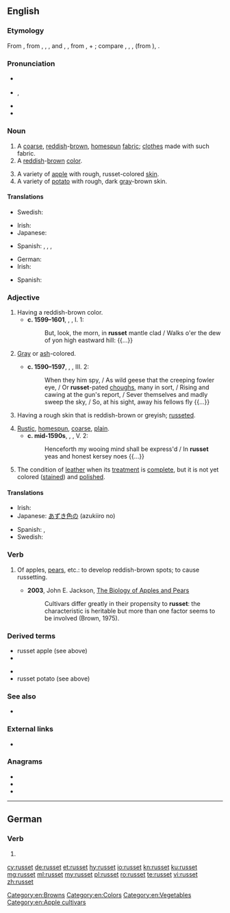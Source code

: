 {{also|rußet}}
==English==
{{was wotd|2017|July|11}}

===Etymology===
From {{der|en|enm|russet}}, from {{der|en|xno|russet}}, {{m|fro|rossat}}, {{m|fro|roset}}, and {{der|en|frm|rosset}}, {{m|frm|rousset||[[reddish]], [[reddish]]-[[brown#Adjective|brown]]; a [[rough#Adjective|rough]] [[wool]] [[cloth]]}}, from {{der|en|frm|rous}}, {{m|frm|rus||to [[rouse]]}} + {{m|frm|-et||''suffix indicating [[diminution]]''}}; compare {{cog|LL.|rossetum}}, {{m|la|russetum}}, {{m|la|russeta||rough wool cloth}}, {{cog|la|russus||[[red#Adjective|red]]}} (from {{cog|ine-pro|*h₁rewdʰ-||red}}), {{cog|oc|rosseta||rough wool cloth}}.

===Pronunciation===
* {{a|RP}} {{IPA|/ˈɹʌsɪt|/-sət/|lang=en}}
* {{a|GA}} {{enPR|rŭs'ət}}, {{IPA|/ˈɹʌsət/|/ˈɹə-/|lang=en}}
* {{rhymes|ʌsɪt|lang=en}}
* {{hyphenation|rus|set|lang=en}}

===Noun===
{{en-noun|~}}

# A [[coarse]], [[reddish]]-[[brown#Adjective|brown]], [[homespun]] [[fabric]]; [[clothes]] made with such fabric.
# A [[red]]dish-[[brown]] [[color]].
#: {{color panel|80461B}}
# A variety of [[apple]] with rough, russet-colored [[skin#Noun|skin]].
# A variety of [[potato]] with rough, dark [[gray]]-brown skin.

====Translations====
{{trans-top|fabric}}
* Swedish: {{t+|sv|vadmal|n|c}} {{qualifier|historical in this tense: red-brown, coarse fabric}}
{{trans-mid}}
{{trans-bottom}}

{{trans-top|color}}
* Irish: {{t|ga|donnrua|m}} {{qualifier|of cloth}}
* Japanese: {{t|ja|あずき色|tr=azukiiro}}
{{trans-mid}}
* Spanish: {{t+|es|ocre|m}}, {{t|es|marrojizo|m}}, {{t|es|marrojiza|f}}, {{t|es|color teja}}
{{trans-bottom}}

{{trans-top|apple}}
* German: {{t+|de|Renette|f}}
* Irish: {{t|ga|rua-úll|m}}
{{trans-mid}}
* Spanish: {{t|es|reineta|f}}
{{trans-bottom}}

{{trans-top|potato}}
{{trans-mid}}
{{trans-bottom}}

===Adjective===
{{en-adj}}

# Having a reddish-brown color.
#* '''c. 1599–1601''', {{w|William Shakespeare}}, ''{{w|Hamlet}}'', I. 1:
#*: But, look, the morn, in '''russet''' mantle clad / Walks o'er the dew of yon high eastward hill: {{...}}
# {{lb|en|archaic}} [[gray|Gray]] or [[ash]]-colored.
#* '''c. 1590–1597''', {{w|William Shakespeare}}, ''{{w|A Midsummer Night's Dream}}'', III. 2:
#*: When they him spy, / As wild geese that the creeping fowler eye, / Or '''russet'''-pated [[chough]]s, many in sort, / Rising and cawing at the gun's report, / Sever themselves and madly sweep the sky, / So, at his sight, away his fellows fly {{...}}
# {{lb|en|botany}} Having a rough skin that is reddish-brown or greyish; [[russeted]].
# [[rustic|Rustic]], [[homespun]], [[coarse]], [[plain]].
#* '''c. mid-1590s''', {{w|William Shakespeare}}, ''{{w|Love's Labour's Lost}}'', V. 2:
#*: Henceforth my wooing mind shall be express'd / In '''russet''' yeas and honest kersey noes {{...}}
# The condition of [[leather]] when its [[treatment]] is [[complete#Adjective|complete]], but it is not yet colored ([[stain#Verb|stained]]) and [[polish#Verb|polished]].

====Translations====
{{trans-top|color}}
* Irish: {{t|ga|donnrua}}
* Japanese: [[あずき色]]の (azukiiro no)
{{trans-mid}}
* Spanish: {{t|es|marrojizo}}, {{t|es|marrojiza|f}}
* Swedish: {{t+|sv|rödbrun}}
{{trans-bottom}}

===Verb===
{{en-verb|pres_ptc2=russetting|past2=russetted}}

# {{lb|en|ambitransitive}} Of apples, [[pear]]s, etc.: to develop reddish-brown spots; to cause russetting.
#* '''2003''', John E. Jackson, [https://books.google.com/books?id=VH8Xwfbnr3wC&pg=PA323&dq=%22to+russet%22&hl=en&sa=X&ved=0ahUKEwi4xvfT34HRAhUI1WMKHajTBIU4ChDoAQhEMAg#v=onepage&q=%22to%20russet%22&f=false The Biology of Apples and Pears]
#*: Cultivars differ greatly in their propensity to '''russet''': the characteristic is heritable but more than one factor seems to be involved (Brown, 1975).

===Derived terms===
{{der-top}}
* russet apple (see above)
* {{l|en|russeted}}
{{der-mid}}
* {{l|en|russeting}}
* russet potato (see above)
{{der-bottom}}

===See also===
* {{l|en|Appendix:Colors}}

===External links===
* {{pedia|russet (disambiguation)}}

===Anagrams===
* {{l|en|estrus}}
* {{l|en|struse}}
* {{l|en|surest}}

[[Category:en:Browns]]
[[Category:en:Colors]]
[[Category:en:Vegetables]]
[[Category:en:Apple cultivars]]

----

==German==

===Verb===
{{head|de|verb form}}

# {{standard spelling of|from=SLDE|rußet|lang=de}}

[[cy:russet]]
[[de:russet]]
[[et:russet]]
[[hy:russet]]
[[io:russet]]
[[kn:russet]]
[[ku:russet]]
[[mg:russet]]
[[ml:russet]]
[[my:russet]]
[[pl:russet]]
[[ro:russet]]
[[te:russet]]
[[vi:russet]]
[[zh:russet]]